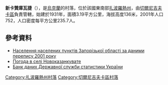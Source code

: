 {{coord|47|16|0|N|36|11|11|E|scale:100000|display=title}}

'''新卡贊庫瓦捷'''（{{lang-uk|Новоказанкувате}}），是[[烏克蘭|烏克蘭]]的村落，位於該國東南部[[扎波羅熱州|扎波羅熱州]]，由[[切爾尼吉夫卡區|切爾尼吉夫卡區]]負責管轄，始建於1931年，面積3.19平方公里，海拔高度136米，2001年人口752，人口密度每平方公里235.7人。

==參考資料==
*[http://pop-stat.mashke.org/ukraine-census-2001/zaporizka.htm Населення населених пунктів Запорізької області за даними перепису 2001 року] {{Wayback|url=http://pop-stat.mashke.org/ukraine-census-2001/zaporizka.htm |date=20170421080132 }}
* [http://weather.in.ua/ua/zaporozhskaja/17638 Погода в селі Новоказанкувате] {{Wayback|url=http://weather.in.ua/ua/zaporozhskaja/17638 |date=20111220162207 }}
* [https://web.archive.org/web/20140731182036/http://database.ukrcensus.gov.ua/Mult/Database/Census/databasetree_uk.asp Банк даних Державної служби статистики України]{{ref-uk}}

[[Category:扎波羅熱州村落|Category:扎波羅熱州村落]]
[[Category:切爾尼吉夫卡區村落|Category:切爾尼吉夫卡區村落]]


{{Zaporizhia-geo-stub}}